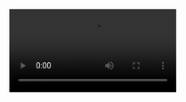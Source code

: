 <Video src="000.webm" start={0} end={39} />
<Browser url="/hello" loadUrl="/01" zoom={0.8} />
<Editor
  code="hello.md"
  lang="md"
  tab="demo/hello.md"
  tabs={["demo/hello.md", "pages/hello.js"]}
/>

```srt
1.9 –> 6.8
Let's start with this markdown file
I'm assuming we all know markdown
6.6 –> 12
there's a reason why it's so popular,
it has a very clean syntax
12 –> 17.1
I'm sure I'm not the only one who likes
to move as much content as possible to markdown
17.1 –> 20.7
even content that doesn't originally
belong to markdown
20.7 –> 23.7
and that's why we have MDX, right?
23.7 –> 31.4
we had to extend the original format
so we could put more things on it
31.4 –> 34
in this talk,
we'll take this to the extreme,
34 –> 39
we'll use MDX for more
unusual content and layouts.
```

---

<Video src="001.webm" start={0} end={14} />
<Browser url="/hello" loadUrl="/01" zoom={0.8} />
<Editor
  code="01.js"
  lang="jsx"
  tab="pages/hello.js"
  tabs={["demo/hello.md", "pages/hello.js"]}
/>

```srt
0.3 –> 3.7
But first I need to show you how this works
3.7 –> 7.9
we are going to start with this small React app
8 –> 14
this is using Next.js but the same applies to
any app that has the MDX loader
```

---

<Video src="002.webm" start={0} end={17} />
<Browser url="/hello" loadUrl="/01" zoom={0.8} />
<Editor
  code="01.js"
  focus="2,5[9:22]"
  lang="jsx"
  tab="pages/hello.js"
  tabs={["demo/hello.md", "pages/hello.js"]}
/>

```srt
0.2 -> 3.9
most of the magic comes from this import
3.9 -> 11.5
here the MDX loader transforms the markdown file
into a React component that we can use anywhere
11.5 -> 17
and, you can see, it renders
what you expect here on the right
```

---

<Video src="003.webm" start={0} end={20.03} />
<Browser url="/hello" loadUrl="/02" zoom={0.8} />
<Editor
  code="02.js"
  lang="jsx"
  tab="pages/hello.js"
  tabs={["demo/hello.md", "pages/hello.js"]}
/>

```srt
0.2 -> 6.5
if we want to change what's rendered,
we can use the MDXProvider component
6.5 -> 13.7
it has a components prop,
that let us override any of the default components
13.7 -> 20
for example, here we are changing all the h1s,
and adding a purple border
```

---

<Video src="004.webm" start={0} end={26.35} />
<Browser url="/hello" loadUrl="/03" zoom={0.8} />
<Editor
  code="03.js"
  focus="13:23"
  lang="jsx"
  tab="pages/hello.js"
  tabs={["demo/hello.md", "pages/hello.js"]}
/>

```srt
1.5 -> 5.1
A special component we can override
is the Wrapper
5.1 -> 16.5
the wrapper is the component that wraps the content
here we are just adding a border to it
16.5 -> 20.5
but the cool thing about this component
is that in the children prop
20.5 -> 26.3
we get all the content from the markdown file
as React elements
```

---

<Video src="005.webm" start={0} end={36.64} />
<Browser url="/hello" loadUrl="/04" zoom={1} />
<Editor
  code="04.js"
  focus="14:20"
  lang="jsx"
  tab="pages/hello.js"
  tabs={["demo/hello.md", "pages/hello.js"]}
/>

```srt
0.3 -> 3.9
and React elements are just javascript objects
3.9 -> 8.2
so here you can see what's inside the children prop
8.2 -> 11.8
we are rendering the wrapper children as JSON
11.8 -> 16.4
and filtering some properties
to make it easier to read
16.4 -> 20.45
you'll see that it is an array
20.45 -> 24.4
the first element is an h1,
the second a paragraph
24.4 -> 28.5
each element comes with an mdxType,
28.5 -> 34.5
we can, and we will, use that mdxType to
extract information about the content
34.5 -> 36.6
or to change the elements
```

---

<Video src="006.webm" start={0} end={37.7} />
<Browser url="/hello" loadUrl="/05" zoom={1} />
<Editor
  code="05.js"
  focus="17:35"
  lang="jsx"
  tab="pages/hello.js"
  tabs={["demo/hello.md", "pages/hello.js"]}
/>

```srt
0 -> 1.5
For example
1.5 -> 5.5
we could get a list of all the H1s
from the children,
5.5 -> 9.5
and render it as a table of contents
9.5 -> 12.7
this is a simple example,
but it illustrates
12.7 -> 17.3
the pattern we are going to use
on the rest of the examples
17.3 -> 21
in all of them, first,
we extract some data from the children,
21 -> 24.7
and then we render it in a specific way
24.7 -> 27.7
keep in mind that this runs on every render
27.7 -> 31.3
in most cases, it isn't a performance problem,
31.3 -> 37.7
but if it is, you can move it to a plugin,
and run the transformation on build-time
```

---

<Video src="007.webm" start={0} end={47.68} />
<Browser url="/steps" loadUrl="/06" zoom={0.9} />
<Editor
  code="steps.mdx"
  focus="1:20"
  lang="md"
  tab="demo/steps.mdx"
  tabs={["demo/steps.mdx", "pages/steps.js"]}
/>

```srt
1 -> 4.3
I usually write content that has steps
4.3 -> 10.7
like tutorials or any type of walkthrough
where you explain something step by step
10.7 -> 16.3
markdown doesn't have any specific syntax
for grouping things in steps
16.3 -> 23.7
but we can use MDX to extend markdown
and introduce our syntax
23.7 -> 28.1
the implementation of the Step component
we are using here doesn't matter
28.1 -> 31.8
we are just using it for grouping elements
31.8 -> 35.2
if you are new to MDX,
this may not be the best introduction
35.2 -> 40
the typical use-case for MDX is embedding
interactive components in markdown
40 -> 42.7
but here we are taking a different approach,
42.7 -> 47.68
and using it more
as a syntax extension for markdown
```

---

<Video src="008.webm" start={0} end={46.89} />
<Browser url="/steps" loadUrl="/07" zoom={0.9}>
  <Action on={20.5} type="click" selector="button" />
  <Action
    on={22.5}
    type="click"
    selector="button"
    offset={50}
  />
  <Action
    on={24.5}
    type="click"
    selector="button"
    offset={50}
  />
</Browser>
<Editor
  code="07.js"
  focus="17:28"
  lang="jsx"
  tab="pages/steps.js"
  tabs={["demo/steps.mdx", "pages/steps.js"]}
/>

```srt
0 -> 5.9
now, based on the MDX file that has steps,
we can write another Wrapper component
5.9 -> 12
in this case, in the children prop,
we get one React element for each step
12 -> 16.4
so we can keep track of
what step we are showing using React state
16.4 -> 21
and let the user change the current step
with a button
25 -> 30.4
ok, now I want to show the same content
but with a different layout
30.4 -> 36.4
there's a technique called scrollytelling,
you may have seen it on some websites
36.4 -> 42
as the user scrolls down there's some
part of the layout that sticks to the screen
42 -> 45.1
while the rest is scrolled away
45.1 -> 47
let's do that
```

---

<Video src="009.webm" start={0} end={43.36} />
<Browser url="/steps" loadUrl="/08" zoom={0.6}>
  <Action on={24.5} type="scroll" selector="#step-1" />
  <Action on={30.5} type="scroll" selector="#step-2" />
  <Action on={32.5} type="scroll" selector="#step-3" />
  <Action on={34.5} type="scroll" selector="#step-0" />
</Browser>
<Editor
  code="08.js"
  focus="18:32"
  lang="jsx"
  tab="pages/steps.js"
  tabs={["demo/steps.mdx", "pages/steps.js"]}
/>

```srt
0 -> 7
since this is a lightning talk
I'll import the ScrollytellingLayout component
7 -> 12.5
I'll share the link to the repo later
if you want to see how it works
12.5 -> 17.2
the ScrollytellingLayout component
takes two props
17.2 -> 23.8
one for the left-side that can be scrolled,
and the other for the sticky part on the right
23.8 -> 27.2
when the user scrolls to a new step
27.2 -> 30.4
we show the corresponding element
from the sticker list
36.2 -> 44
now, instead of showing the step number,
let's add the sticker content to the MDX file
```

---

<Video src="010.webm" start={0} end={18.47} />
<Browser url="/steps" loadUrl="/09" zoom={0.6} />
<Editor
  code="steps.2.mdx"
  focus="3:9,17:23,30"
  focus="19:23,30:37,44"
  lang="md"
  tab="demo/steps.mdx"
  tabs={["demo/steps.mdx", "pages/steps.js"]}
/>

```srt
2.8 -> 7.5
suppose we want to show some code
in the sticky part of the layout
7.5 -> 14
there isn't any specific syntax for this,
so we need to create our own convention
14 -> 19
like, for example, we put the sticky part
of the step as the first element
```

---

<Video src="011.webm" start={0} end={18.07} />
<Browser url="/steps" loadUrl="/10" zoom={0.6}>
  <Action on={12} type="scroll" selector="#step-1" />
  <Action on={14.5} type="scroll" selector="#step-2" />
  <Action on={17} type="scroll" selector="#step-3" />
</Browser>
<Editor
  code="10.js"
  focus="18:32"
  lang="jsx"
  tab="pages/steps.js"
  tabs={["demo/steps.mdx", "pages/steps.js"]}
/>

```srt
0.8 -> 3.8
now, doing some array transformations
3.8 -> 10.2
we get the list of steps and the list of stickers
and pass them to the same Layout component
10.2 -> 12.5
so when the user scrolls...
13.5 -> 15
the code on the right...
15 -> 19
should change accordingly
```

---

<Video src="012.webm" start={0} end={42.43} />
<Browser url="/steps" loadUrl="/11" zoom={0.6}>
  <Action on={10.8} type="scroll" selector="#step-1" />
  <Action on={12.9} type="scroll" selector="#step-2" />
  <Action on={15} type="scroll" selector="#step-3" />
  <Action on={18} type="scroll" selector="#step-0" />
</Browser>
<Editor
  code="11.js"
  focus="19,26:38"
  lang="jsx"
  tab="pages/steps.js"
  tabs={["demo/steps.mdx", "pages/steps.js"]}
/>

```srt
1 -> 7.5
just for fun, I have a Terminal component
that animates between code transitions
7.5 -> 10
so we can use it for the stickers
21.7 -> 25.4
I've been experimenting with
another layout for walkthroughs
25.4 -> 30.2
instead of changing the steps
using the scroll like in this example
30.2 -> 38.1
we can synchronize the steps with some media,
like a video or audio, maybe a podcast
28.1 -> 43
and change the steps as the media progress
```

---

<Video src="013.webm" start={0} end={8.72} />
<Browser url="/steps" loadUrl="/11" zoom={0.6} />
<Editor
  code="steps.3.mdx"
  focus="3,17,19,30"
  lang="md"
  tab="demo/steps.mdx"
  tabs={["demo/steps.mdx", "pages/steps.js"]}
/>

```srt
0.6 -> 3
to do that,
in the MDX file
3 -> 9
we need to specify the media file
and the time range for each step
```

---

<Video src="014.webm" start={0} end={36.17} />
<Browser url="/steps" loadUrl="/13" zoom={0.6} />
<Editor
  code="13.js"
  focus="18,28:40"
  lang="jsx"
  tab="pages/steps.js"
  tabs={["demo/steps.mdx", "pages/steps.js"]}
/>

```srt
0.6 -> 8
once we have that, we can extract it
from the children on the Wrapper
8 -> 10.2
and pass it to another React component
10.2 -> 18
this time is the TalkLayout component,
that will solve all the synching for us
18 -> 23
and you should see the steps changing
every time I snap the fingers
26.3 -> 32.1
some of you may have noticed that this
looks similar to the layout of this talk
32.1 -> 34.1
that I'm giving right now
34.1 -> 37
and it is
```

---

<Video src="015.webm" start={0} end={14.04} />
<Browser url="/" zoom={0.4} />
<Editor
  code="cake.mdx"
  focus="489:509"
  lang="md"
  tab="demo/cake.mdx"
  tabs={["demo/cake.mdx", "pages/index.js"]}
/>

```srt
0.7 -> 4.4
this talk was built using this same technique
4.4 -> 7.3
it's all MDX
7.3 -> 9.7
for example, here on the left
9.7 -> 15
you can see the code for the step
you are currently watching
```

---

<Video src="016.webm" start={0} end={4} />
<Browser url="/" zoom={0.4} />
<Editor
  code="cake.mdx"
  focus="513:526"
  lang="md"
  tab="demo/cake.mdx"
  tabs={["demo/cake.mdx", "pages/index.js"]}
/>

```srt
0 -> 4
and here is the next step
```

---

<Video src="017.webm" start={0} end={41.53} />
<Browser
  url="https://codehike.org"
  zoom={0.5}
  prependOrigin={false}
/>
<Editor
  code="package.json.copy"
  focus="2:16"
  lang="json"
  tab="package.json"
  tabs={["package.json"]}
/>

```srt
1.5 -> 4.2
and, that's all
that's all I have
4.2 -> 12.8
the takeaway is: you can use MDX to build
your own dialect tailored for any specific layout
12.8 -> 16.2
I leave you here the links
to the repo of the talk
16.2 -> 18
not the slides
but the talk itself
18 -> 22.7
you run yarn dev
and you can watch this talk again
22.7 -> 26.7
also, there's my twitter,
and the components we used
26.7 -> 29.5
most of them come
from a new project I'm working on
29.5 -> 34.5
it's called Code Hike
and it focuses on code walkthroughs
34.5 -> 40
and tools for making it easy
to explain code
40 -> 42
thank you!
```
